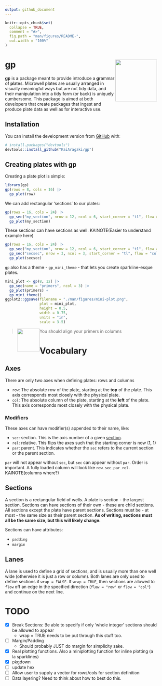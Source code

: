 ```yaml
---
output: github_document
---
```

<style type="text/css">
span > img {
 float:left;
}
</style>


<!-- README.md is generated from README.Rmd. Please edit that file -->

```r
knitr::opts_chunk$set(
  collapse = TRUE,
  comment = "#>",
  fig.path = "man/figures/README-",
  out.width = "100%"
)
```

# gp <img src='man/figures/logo.png' align="right" height="138" />

<!-- badges: start -->
<!-- badges: end -->

**gp** is a package meant to provide introduce a **g**rammar of **p**lates. Microwell plates are usually arranged in visually meaningful ways but are not tidy data, and their manipulation into a tidy form (or back) is uniquely cumbersome. This package is aimed at both developers that create packages that ingest and produce plate data as well as for interactive use.

## Installation

You can install the development version from [GitHub](https://github.com/) with:

``` r
# install.packages("devtools")
devtools::install_github("KaiAragaki/gp")
```
## Creating plates with gp

Creating a plate plot is simple:

```r
library(gp)
gp(rows = 8, cols = 16) |>
  gp_plot(row)
```
We can add rectangular 'sections' to our plates:

```r
gp(rows = 16, cols = 24) |> 
  gp_sec("my_section", nrow = 12, ncol = 6, start_corner = "tl", flow = "row") |> 
  gp_plot(my_section)
```

These sections can have sections as well. KAINOTE(Easier to understand example here)

```r
gp(rows = 16, cols = 24) |> 
  gp_sec("my_section", nrow = 12, ncol = 6, start_corner = "tl", flow = "row") |> 
  gp_sec("secsec", nrow = 3, ncol = 3, start_corner = "tl", flow = "col") |> 
  gp_plot(secsec)
```




`gp` also has a theme - `gp_mini_theme` - that lets you create sparkline-esque plates.

```r
mini_plot <- gp(8, 12) |> 
  gp_sec(name = "primers", ncol = 3) |> 
  gp_plot(primers) + 
  gp_mini_theme()
ggplot2::ggsave(filename = "./man/figures/mini-plot.png", 
                plot = mini_plot,
                height = 0.5, 
                width = 0.75, 
                units = "in", 
                scale = 3.5)
```

> You should align your primers in columns <span>![](man/figures/mini-plot.png){width=75px}</span> 


# Vocabulary


## Axes

There are only two axes when defining plates: rows and columns

* `row`: The absolute row of the plate, starting at the **top** of the plate. This axis corresponds most closely with the physical plate.
* `col`: The absolute column of the plate, starting at the **left** of the plate. This axis corresponds most closely with the physical plate.

### Modifiers

These axes can have modifier(s) appended to their name, like:

* `sec`: section. This is the axis number of a given [section](#sections).
* `rel`: relative. This flips the axes such that the starting corner is now (1, 1)
* `par`: parent. This indicates whether the `sec` refers to the current section or the parent section.

`par` will not appear without `sec`, but `sec` can appear without `par`. Order is important. A fully loaded column will look like `row_sec_par_rel`. KAINOTE(columns where?)


## Sections

A section is a rectangular field of wells. A plate is section - the largest section. Sections can have sections of their own - these are child sections. All sections except the plate have parent sections. Sections must be - at most - the same size as their parent section. **As of writing, sections must all be the same size, but this will likely change**.

Sections can have attributes:

* `padding`
* `margin`

## Lanes

A lane is used to define a grid of sections, and is usually more than one well wide (otherwise it is just a row or column). Both lanes are only used to define sections if `wrap = FALSE`. If `wrap = TRUE`, then sections are allowed to `flow` off an edge in the specified direction (`flow = "row"` or `flow = "col"`) and continue on the next line. 

# TODO

- [x] Break Sections: Be able to specify if only 'whole integer' sections should be allowed to appear
  - wrap = TRUE needs to be put through this stuff too.
- [ ] Margin/Padding
  - Should probably JUST do margin for simplicity sake.
- [x] Real plotting functions. Also a miniplotting function for inline plotting (a la sparklines)
- [x] pkgdown
- [ ] update hex
- [ ] Allow user to supply a vector for rows/cols for section definition
- [ ] Data layering? Need to think about how to best do this.

